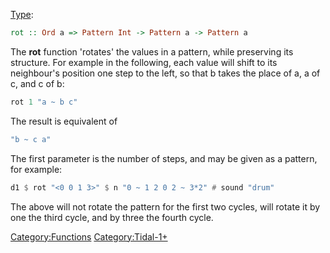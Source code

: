 {{DISPLAYTITLE:rot}} 
[[Type signature|Type]]: <syntaxhighlight lang="haskell" inline>rot :: Ord a => Pattern Int -> Pattern a -> Pattern a</syntaxhighlight>

The '''rot''' function 'rotates' the values in a pattern, while preserving its structure. For example in the following, each value will shift to its neighbour's position one step to the left, so that b takes the place of a, a of c, and c of b:

<syntaxhighlight lang="haskell">
rot 1 "a ~ b c"
</syntaxhighlight>

The result is equivalent of 

<syntaxhighlight lang="haskell">
"b ~ c a"
</syntaxhighlight>

The first parameter is the number of steps, and may be given as a pattern, for example:

<syntaxhighlight lang="haskell">
d1 $ rot "<0 0 1 3>" $ n "0 ~ 1 2 0 2 ~ 3*2" # sound "drum"
</syntaxhighlight>

The above will not rotate the pattern for the first two cycles, will rotate it by one the third cycle, and by three the fourth cycle.

[[Category:Functions]] [[Category:Tidal-1+]]